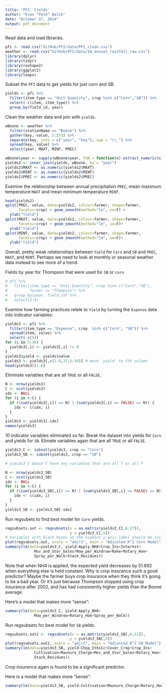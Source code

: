 ```yaml
---
title: 'PFI: Yields'
author: "Evan “Pete” Walsh"
date: "October 27, 2014"
output: pdf_document
---
```


\subsection*{Yields for SB and Corn in acre buschel per pound.}

Read data and load libraries.

```r
pfi <- read.csv("GitHub/PFI/data/PFI_clean.csv")
weather <- read.csv("GitHub/PFI/data/IA_annual_rainfall_raw.csv")
library(dplyr)
library(tidyr)
library(reshape2)
library(ggplot2)
library(leaps)
```

Subset the ```PFI``` data to get yields for just corn and SB.

```r
yields <- pfi %>%
  filter(item_type == "Unit Quantity", crop %in% c("Corn","SB")) %>%
  select(-c(item, item_type)) %>%
  group_by(field_id, year)
```

Clean the weather data and join with ```yields```.

```r
wBoone <- weather %>%
  filter(stationName == "Boone") %>% 
  gather(key, value, 5:373) %>%
  separate(key, into = c("year", "key"), sep = "\\_") %>%
  spread(key, value) %>%
  select(year, MAXT, MINT, PREC)

wBoone$year <- sapply(wBoone$year, FUN = function(x) extract_numeric(x))
yields2 <- inner_join(yields, wBoone, by = "year")
yields2$MAXT <- as.numeric(yields2$MAXT)
yields2$MINT <- as.numeric(yields2$MINT)
yields2$PREC <- as.numeric(yields2$PREC)
```

Examine the relationship between annual precipitation ```PREC```, mean maximum temperature ```MAXT``` and mean minimum temperature ```MINT```.

```r
head(yields2)
qplot(PREC, value, data=yields2, colour=farmer, shape=farmer,
      facets=~crop) + geom_smooth(method="lm", se=F) +
  ylab("Yield")
qplot(MAXT, value, data=yields2, colour=farmer, shape=farmer,
      facets=~crop) + geom_smooth(method="lm", se=F)+
  ylab("Yield")
qplot(MINT, value, data=yields2, colour=farmer, shape=farmer,
      facets=~crop) + geom_smooth(method="lm", se=F)+
  ylab("Yield")
```

Overall, pretty weak relationships between ```Yield``` for ```Corn``` and ```SB``` and ```PREC```, ```MAXT```, and ```MINT```. Perhaps we need to look at monthly or seasonal weather data instead to see more of a trend.

Fields by year for Thompson that were used for ```SB``` or ```corn```.

```r
# pfi %>% 
#   filter(item_type == "Unit Quantity", crop %in% c("Corn","SB"),
#          farmer == "Thompson") %>%
#   group_by(year, field_id) %>%
#   select(1:4)
```

Examine how farming practices relate to ```Yield``` by turning the ```Expense``` data into indicator variables:
\begin{itemize}
\item Each expense category is an indicator variable
\item Variable is marked \textbf{TRUE} if the expense for that category for each particular \textbf{field.id} and \textbf{year} is greater than 0.
\item \textbf{FALSE} if 0.
\end{itemize}

```r
yields3 <- pfi %>%
  filter(item_type == "Expense", crop  %in% c("Corn", "SB")) %>% 
  spread(item, value) %>% 
  select(-c(5))
for (i in 5:36) {
  yields3[,i] <- yields3[,i] != 0
}
yields3$yield <- yields$value
yields3 <- yields3[,c(1:4,37,5:36)] # move 'yield' to 5th column
head(yields3)[1:6]
```

Eliminate variables that are all ```TRUE``` or all ```FALSE```.

```r
N <- nrow(yields3)
C <- ncol(yields3)
idx <- NULL
for (i in 6:C) {
  if ((sum(yields3[,i]) == N) | (sum(yields3[,i] == FALSE) == N)) {
    idx <- c(idx, i)
  }
}
yields3 <- yields3[-idx]
names(yields3)
```

10 indicator variables eliminated so far. Break the dataset into yields for ```Corn``` and yields for ```SB```. Elimate variables again that are all ```TRUE``` or all ```FALSE```.

```r
yields3_C <- subset(yields3, crop == "Corn")
yields3_SB <- subset(yields3, crop == "SB")

# yields3_C doesn't have any variables that are all T or all F

N <- nrow(yields3_SB)
C <- ncol(yields3_SB)
idx <- NULL
for (i in 6:C) {
  if ((sum(yields3_SB[,i]) == N) | (sum(yields3_SB[,i] == FALSE) == N)) {
    idx <- c(idx, i)
  }
}
yields3_SB <- yields3_SB[-idx]
```

Run regsubets to find best model for ```Corn``` yields.

```r
regsubsets.out <- regsubsets(x = as.matrix(yields3_C[,6:27]), 
                             y = yields3_C[,5])
# Variables with black boxes at the highest y-axis label should be included
plot(regsubsets.out, scale = "adjr2", main = "Adjusted R^2 Corn Model")
summary(lm(data=yields3_C, yield~Apply_NH4+Crop_Ins+Interest+
             Mov_and_Stor_bales+Mow_per_Windrow+Rake+Rotary_Hoe+
             Spray_per_Walk+Stack_Residues))
```

Note that when NH4 is applied, the expected yield decreases by 51.892 when everything else is held constant. Why is crop insurance such a good predictor? Maybe the farmer buys crop insurance when they think it's going to be a bad year. Or it's just because Thompson stopped using crop insurance after 2002, and has had consistently higher yields than the Boone average.

Here's a model that makes more "sense":

```r
summary(lm(data=yields3_C, yield~Apply_NH4+
             Mow_per_Windrow+Rotary_Hoe+Spray_per_Walk))
```

Run regsubsets for best model for ```SB``` yields.

```r
regsubsets.out2 <- regsubsets(x = as.matrix(yields3_SB[,6:22]), 
                             y = yields3_SB[,5])
plot(regsubsets.out2, scale = "adjr2", main = "Adjusted R^2 SB Model")
summary(lm(data=yields3_SB, yield~Chop_StksCc+Cover_Crop+Crop_Ins+
             Cultivation+Maunure_Charge+Mov_and_Stor_bales+Rotary_Hoe+
             Stack_Residues))
```

Crop insurance again is found to be a significant predictor.

Here is a model that makes more "sense":

```r
summary(lm(data=yields3_SB, yield~Cultivation+Maunure_Charge+Rotary_Hoe))
```

